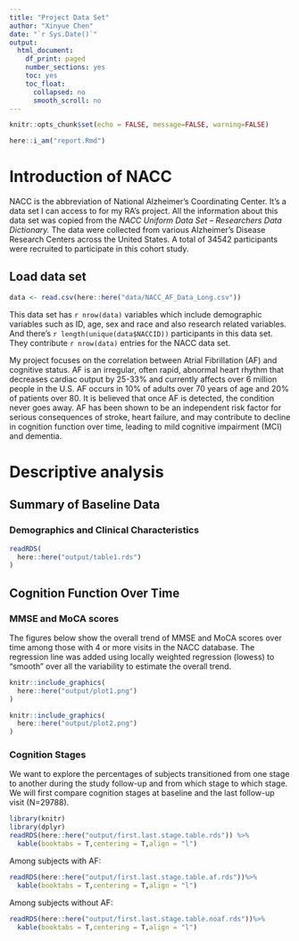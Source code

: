 ```yaml
---
title: "Project Data Set"
author: "Xinyue Chen"
date: "`r Sys.Date()`"
output:
  html_document:
    df_print: paged
    number_sections: yes
    toc: yes
    toc_float:
      collapsed: no
      smooth_scroll: no
---
```


```r
knitr::opts_chunk$set(echo = FALSE, message=FALSE, warning=FALSE)
```

```r
here::i_am("report.Rmd")

```


# Introduction of NACC  
NACC is the abbreviation of National Alzheimer’s Coordinating Center. It's a data set I can access to for my RA's project. All the information about this data set was copied from the *NACC Uniform Data Set -- Researchers Data Dictionary.* The data were collected from various Alzheimer's Disease Research Centers across the United States. A total of 34542 participants were recruited to participate in this cohort study.

## Load data set
```r
data <- read.csv(here::here("data/NACC_AF_Data_Long.csv"))
```

This data set has `r nrow(data)` variables which include demographic variables such as ID, age, sex and race and also research related variables. And there's `r length(unique(data$NACCID))` participants in this data set. They contribute `r nrow(data)` entries for the NACC data set.  
  
My project focuses on the correlation between Atrial Fibrillation (AF) and cognitive status. AF is an irregular, often rapid, abnormal heart rhythm that decreases cardiac output by 25-33% and currently affects over 6 million people in the U.S. AF occurs in 10% of adults over 70 years of age and 20% of patients over 80. It is believed that once AF is detected, the condition never goes away. AF has been shown to be an independent risk factor for serious consequences of stroke, heart failure, and may contribute to decline in cognition function over time, leading to mild cognitive impairment (MCI) and dementia.  

# Descriptive analysis

## Summary of Baseline Data 

### Demographics and Clinical Characteristics 
```r
readRDS(
  here::here("output/table1.rds")
)
```


## Cognition Function Over Time

### MMSE and MoCA scores 

The figures below show the overall trend of MMSE and MoCA scores over time among those with 4 or more visits in the NACC database. The regression line was added using locally weighted regression (lowess) to “smooth” over all the variability to estimate the overall trend. 

```r
knitr::include_graphics(
  here::here("output/plot1.png")
)
```

```r
knitr::include_graphics(
  here::here("output/plot2.png")
)
```

### Cognition Stages 

We want to explore the percentages of subjects transitioned from one stage to another during the study follow-up and from which stage to which stage. We will first compare cognition stages at baseline and the last follow-up visit (N=29788).  

```r
library(knitr)
library(dplyr)
readRDS(here::here("output/first.last.stage.table.rds")) %>% 
  kable(booktabs = T,centering = T,align = "l")
```


Among subjects with AF:  

```r
readRDS(here::here("output/first.last.stage.table.af.rds"))%>% 
  kable(booktabs = T,centering = T,align = "l")

```

Among subjects without AF:  

```r
readRDS(here::here("output/first.last.stage.table.noaf.rds"))%>% 
  kable(booktabs = T,centering = T,align = "l")
```
